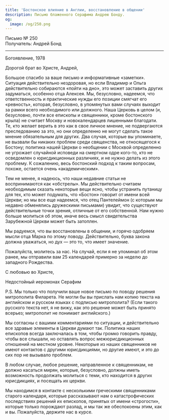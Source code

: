 ```yaml
---
title: 'Бостонское влияние в Англии, восстановление в общении'
description: Письмо блаженного Серафима Андрею Бонду.
og:
  image: /og/250.png
---
```


<div style={{textAlign:'right', fontFamily:'monospace'}}>Письмо № 250</div>
<div style={{textAlign:'left', fontFamily:'monospace'}}>Получатель: Андрей Бонд</div>

---

Богоявление, 1978

Дорогой брат во Христе, Андрей,

Большое спасибо за ваше письмо и информативные «заметки». Ситуация действительно нездоровая, но если Владимир и Ольга действительно собираются «пойти на дно», это может заставить других задуматься, особенно отца Алексея. Мы, безусловно, надеемся, что ответственность и практические нужды его позиции смягчат его «ревность», которая, безусловно, в упомянутых вами случаях выходит за рамки всего необходимого или должного. Наша Церковь в целом (и, безусловно, почти все епископы и священники, кроме бостонского крыла) не считает Москву и новокалендарцев лишенными благодати. Те, кто желает верить в это как в свое личное мнение, не подвергаются преследованию за это, но они определенно не могут сделать такое мнение обязательным для других. Два случая, которые вы упоминаете, не вызвали бы никаких проблем среди священства, не относящегося к Бостону; политика нашей Церкви о необщении с Москвой определенно не угрожает случайной исповеди на смертном одре кого-то, кто не осведомлен о юрисдикционных различиях, и не нужно делать из этого проблему. К сожалению, весь бостонский подход к таким вопросам, похоже, остается очень «академическим».

Тем не менее, я надеюсь, что наши недавние статьи не воспринимаются как «обстрелы». Мы действительно считаем необходимым сказать некоторые вещи ясно, чтобы устранить путаницу для тех, кто может подумать, что «Бостон» говорит от имени всей Церкви; но мы все еще надеемся, что отец Пантелеймон (с которым мы недавно обменялись дружескими письмами) увидит, что существуют действительные точки зрения, отличные от его собственной. Нам нужно больше молиться об этом, иначе весь смысл свидетельства Зарубежной Церкви может быть затоплен.

Мы радуемся, что вы восстановлены в общении, и горячо одобряем мысли отца Марка по этому поводу. Действительно, буква закона должна уважаться, но дух — это то, что имеет значение.

Пожалуйста, молитесь за нас. На случай, если я не упоминал об этом ранее, мы отправили вам 25 календарей примерно за неделю до западного Рождества.

С любовью во Христе,

Недостойный иеромонах Серафим

P.S. Мы только что получили ваше новое письмо по поводу решения митрополита Филарета. Не могли бы вы прислать нам копию текста на английском и русском языках с подписью митрополита? (Если такого русского текста нет, я не вижу, как это решение может быть принято всерьез; митрополит не понимает английского.)

Мы согласны с вашими комментариями по ситуации, и действительно все здравые элементы в Церкви думают так. Политика наших епископов всегда заключалась в том, чтобы громко говорить правду, чтобы все слышали, но оставлять вопрос межюрисдикционных отношений на местном уровне. Некоторые из наших священников не имеют контактов с другими юрисдикциями, но другие имеют, и это до сих пор не вызывало проблем.

В любом случае, любое решение, направленное к священникам, не должно касаться мирян, которые, безусловно, должны иметь возможность продолжать молиться с теми, кто находится в других юрисдикциях, и посещать их церкви.

Мы находимся в контакте с несколькими греческими священниками старого календаря, которые рассказывают нам о катастрофических последствиях решений их епископов, принятых от имени «строгости», которые только порождают разлад, и мы так же обеспокоены этим, как и вы. Пожалуйста, держите нас в курсе.
